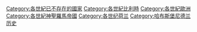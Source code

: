 [[Category:各世紀已不存在的國家|Category:各世紀已不存在的國家]]
[[Category:各世紀比利時|Category:各世紀比利時]]
[[Category:各世紀歐洲|Category:各世紀歐洲]]
[[Category:各世紀神聖羅馬帝國|Category:各世紀神聖羅馬帝國]]
[[Category:各世纪荷兰|Category:各世纪荷兰]]
[[Category:哈布斯堡尼德兰历史|Category:哈布斯堡尼德兰历史]]